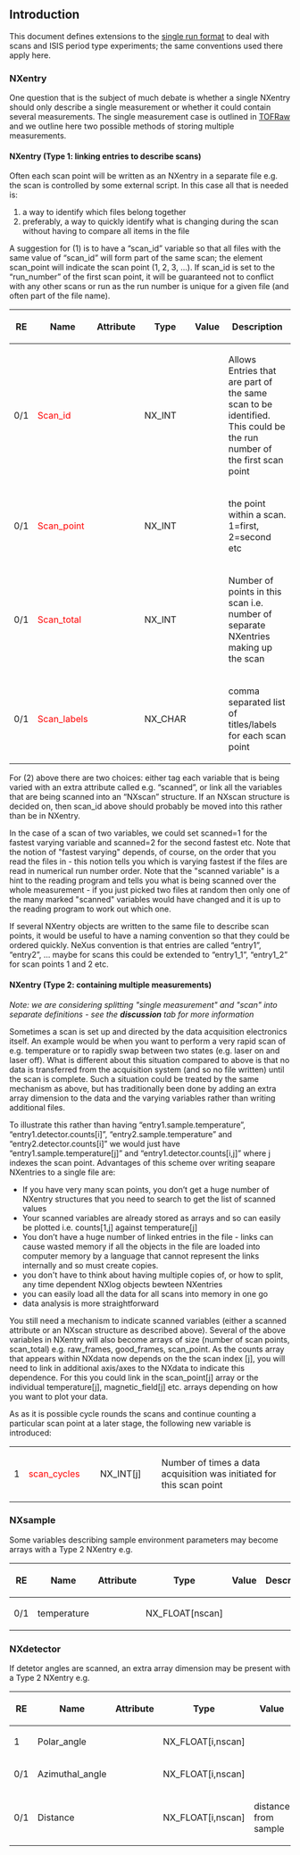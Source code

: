 ==Introduction==

This document defines extensions to the [[TOFRaw|single run format]] to deal with scans and ISIS period type experiments; the same conventions used there apply here. 

===NXentry===

One question that is the subject of much debate is whether a single NXentry should only describe a single measurement or whether it could contain several measurements. The single measurement case is outlined in [[TOFRaw]] and we outline here two possible methods of storing multiple measurements.
 
====NXentry (Type 1: linking entries to describe scans)====

Often each scan point will be written as an NXentry in a separate file e.g. the scan is controlled by some external script. In this case all that is needed is:
# a way to identify which files belong together
# preferably,  a way to quickly identify what is changing during the scan without having to compare all items in the file

A suggestion for (1) is to have a “scan_id” variable so that all files with the same value of “scan_id” will form part of the same scan; the element scan_point will indicate the scan point (1, 2, 3, …). If scan_id is set to the “run_number” of the first scan point, it will be guaranteed not to conflict with any other scans or run as the run number is unique for a given file (and often part of the file name). 

{| align="centre" border="1"
|-
! RE	|| Name	|| Attribute	|| Type	|| Value	|| Description
|-
|0/1	|| <font color=red>Scan_id</font>	|| &nbsp; || 	NX_INT	|| &nbsp; || Allows Entries that are part of the same scan to be identified. 	This could be the run number of the first scan point
|-
|0/1	|| <font color=red>Scan_point</font>	|| &nbsp; || 	NX_INT	|| &nbsp; || the point within a scan.	1=first, 2=second etc
|-
|0/1	|| <font color=red>Scan_total</font>	|| &nbsp; || 	NX_INT	|| &nbsp; || Number of points in this scan i.e. number of separate NXentries making up the scan	
|-
|0/1	|| <font color=red>Scan_labels</font>	|| &nbsp; || 	NX_CHAR	|| &nbsp; || comma separated list of titles/labels for each scan point	
|}

For (2) above there are two choices: either tag each variable that is being varied with an extra attribute called e.g. “scanned”, or link all the variables that are being scanned into an “NXscan” structure.  If an NXscan structure is decided on, then scan_id above should probably be moved into this rather than be in NXentry.

In the case of a scan of two variables, we could set scanned=1 for the fastest varying variable and scanned=2 for the second fastest etc. Note that the notion of "fastest varying" depends, of course, on the order that you read the files in - this notion tells you which is varying fastest if the files are read in numerical run number order. Note that the "scanned variable" is a hint to the reading program and tells you what is being scanned over the whole measurement - if you just picked two files at random then only one of the many marked "scanned" variables would have changed and it is up to the reading program to work out which one. 

If several NXentry objects are written to the same file to describe scan points, it would be useful to have a naming convention so that they could be ordered quickly. NeXus convention is that entries are called “entry1”, “entry2”, … maybe for scans this could be extended to “entry1_1”, “entry1_2” for scan points 1 and 2 etc.

====NXentry (Type 2: containing multiple measurements)====

''Note: we are considering splitting "single measurement" and "scan" into separate definitions - see the '''discussion''' tab for more information''

Sometimes a scan is set up and directed by the data acquisition electronics itself. An example would be when you want to perform a very rapid scan of e.g. temperature or to rapidly swap between two states (e.g. laser on and laser off). What is different about this situation compared to above is that no data is transferred from the acquisition system (and so no file written) until the scan is complete. Such a situation could be treated by the same mechanism as above, but has traditionally been done by adding an extra array dimension to the data and the varying variables rather than writing additional files. 

To illustrate this rather than having “entry1.sample.temperature”, “entry1.detector.counts[i]”, “entry2.sample.temperature” and “entry2.detector.counts[i]” we would just have “entry1.sample.temperature[j]” and “entry1.detector.counts[i,j]” where j indexes the scan point. Advantages of this scheme over writing seapare NXentries to a single file are:
*	If you have very many scan points, you don’t get a huge number of NXentry structures that you need to search to get the list of scanned values 
*	Your scanned variables are already stored as arrays and so can easily be plotted i.e. counts[1,j] against temperature[j]
*	You don’t have a huge number of linked entries in the file - links can cause wasted memory if all the objects in the file are loaded into computer memory by a language that cannot represent the links internally and so must create copies. 
* you don't have to think about having multiple copies of, or how to split, any time dependent NXlog objects bewteen NXentries
* you can easily load all the data for all scans into memory in one go
* data analysis is more straightforward

You still need a mechanism to indicate scanned variables (either a scanned attribute or an NXscan structure as described above). Several of the above variables in NXentry will also become arrays of size (number of scan points, scan_total) e.g. raw_frames, good_frames, scan_point. As the counts array that appears within NXdata now depends on the the scan index [j], you will need to link in additional axis/axes to the NXdata to indicate this dependence. For this you could link in the scan_point[j] array or the individual temperature[j], magnetic_field[j] etc. arrays depending on how you want to plot your data.

As as it is possible cycle rounds the scans and continue counting a particular scan point at a later stage, the following new variable is introduced:

{| align="centre" border="1"
|-
| 1	|| <font color=red>scan_cycles</font>	|| &nbsp; ||	NX_INT[j]	|| &nbsp; ||	Number of times a data acquisition was initiated for this scan point
|}

===NXsample===

Some variables describing sample environment parameters may become arrays with a Type 2 NXentry e.g.

{| align="centre" border="1"
! RE	|| Name || 	Attribute|| 	Type	|| Value|| 	Description
|-
| 0/1   || 	temperature	|| &nbsp; 	|| 	NX_FLOAT[nscan]	|| &nbsp;	|| &nbsp;
|}


===NXdetector===

If detetor angles are scanned, an extra array dimension may be present with a Type 2 NXentry e.g.

{| align="centre" border="1"
|-
! RE	|| Name	|| Attribute	|| Type	|| Value	|| Description
|-
| 1	|| Polar_angle	  || &nbsp; 	|| NX_FLOAT[i,nscan]		 || &nbsp;  || &nbsp; 
|-
| 0/1	|| Azimuthal_angle || &nbsp; 	|| 	NX_FLOAT[i,nscan]	 || &nbsp;  || &nbsp; 	
|-
| 0/1	|| Distance || &nbsp; 	|| 	NX_FLOAT[i,nscan]	 || distance from sample  || &nbsp;
|}